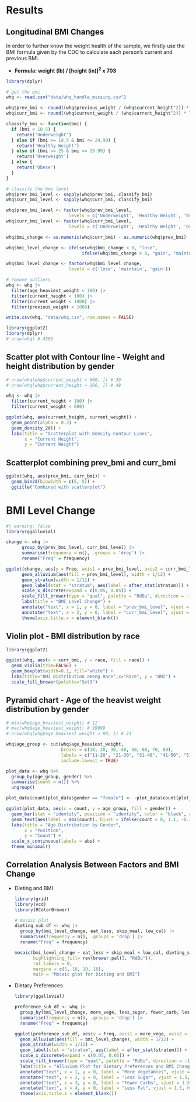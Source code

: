 # Results

## Longitudinal BMI Changes

In order to further know the weight health of the sample, we firstly use the BMI formula given by the CDC to calculate each person's current and previous BMI.

-   **Formula: weight (lb) / \[height (in)\]^2^ x 703**

```r
library(dplyr)

# get the bmi
whq <- read.csv("data/whq_handle_missing.csv")

whq$prev_bmi <- round((whq$previous_weight / (whq$current_height^2)) * 703, 2)
whq$curr_bmi <- round((whq$current_weight / (whq$current_height^2)) * 703, 2)

classify_bmi <- function(bmi) {
  if (bmi < 18.5) {
    return('Underweight')
  } else if (bmi >= 18.5 & bmi <= 24.99) {
    return('Healthy Weight')
  } else if (bmi >= 25 & bmi <= 29.99) {
    return('Overweight')
  } else {
    return('Obese')
  }
}

# classify the bmi level
whq$prev_bmi_level <- sapply(whq$prev_bmi, classify_bmi)
whq$curr_bmi_level <- sapply(whq$curr_bmi, classify_bmi)

whq$prev_bmi_level <- factor(whq$prev_bmi_level, 
                        levels = c('Underweight', 'Healthy Weight', 'Overweight', 'Obese'))
whq$curr_bmi_level <- factor(whq$curr_bmi_level, 
                        levels = c('Underweight', 'Healthy Weight', 'Overweight', 'Obese'))

whq$bmi_change <- as.numeric(whq$curr_bmi) - as.numeric(whq$prev_bmi)

whq$bmi_level_change <- ifelse(whq$bmi_change < 0, "lose",
                             ifelse(whq$bmi_change > 0, "gain", "maintain"))

whq$bmi_level_change <- factor(whq$bmi_level_change, 
                        levels = c('lose', 'maintain', 'gain'))

# remove outliers
whq <- whq |>
  filter(age_heaviest_weight < 100) |>
  filter(current_height < 100) |>
  filter(current_weight < 1000) |>
  filter(previous_weight < 1000)

write.csv(whq, "data/whq.csv", row.names = FALSE)
```

```r
library(ggplot2)
library(dplyr)
# nrow(whq) # 4503

```

## Scatter plot with Contour line - Weight and height distribution by gender

```r
# nrow(whq[whq$current_weight > 600, ]) # 39
# nrow(whq[whq$current_height > 100, ]) # 48

whq <- whq |>
  filter(current_height < 100) |>
  filter(current_weight < 600)

ggplot(whq, aes(current_height, current_weight)) +
  geom_point(alpha = 0.3) +
  geom_density_2d() +
  labs(title = "Scatterplot with Density Contour Lines",
       x = "Current Height",
       y = "Current Weight")
```

## Scatterplot combining prev_bmi and curr_bmi

```r
ggplot(whq, aes(prev_bmi, curr_bmi)) +
  geom_bin2d(binwidth = c(5, 5)) + 
  ggtitle("Combined with scatterplot")
```

# BMI Level Change

```r
#| warning: false
library(ggalluvial)

change <- whq |>
      group_by(prev_bmi_level, curr_bmi_level) |>
      summarise(frequency = n(), .groups = 'drop') |>
      rename("Freq" = frequency)

ggplot(change, aes(y = Freq, axis1 = prev_bmi_level, axis2 = curr_bmi_level)) +
      geom_alluvium(aes(fill = prev_bmi_level), width = 1/12) +
      geom_stratum(width = 1/12) +
      geom_label(stat = "stratum", aes(label = after_stat(stratum))) +
      scale_x_discrete(expand = c(0.05, 0.05)) +
      scale_fill_brewer(type = "qual", palette = "RdBu", direction = -1) +
      labs(title = "BMI Level Change") +
      annotate("text", x = 1, y = 0, label = "prev_bmi_level", vjust = 1.5, hjust = 0.5) +
      annotate("text", x = 2, y = 0, label = "curr_bmi_level", vjust = 1.5, hjust = 0.5) +
      theme(axis.title.x = element_blank()) 
```


## Violin plot - BMI distribution by race

```r
library(ggplot2)

ggplot(whq, aes(x = curr_bmi, y = race, fill = race)) + 
  geom_violin(trim=FALSE) +
  geom_boxplot(width=0.1, fill="white") +
  labs(title="BMI Distribution among Race",x="Race", y = "BMI") +
  scale_fill_brewer(palette="Set3")
```

## Pyramid chart - Age of the heavist weight distribution by gender

```r
# min(whq$age_heaviest_weight) # 12
# max(whq$age_heaviest_weight) # 99999
# nrow(whq[whq$age_heaviest_weight > 80, ]) # 21  

whq$age_group <- cut(whq$age_heaviest_weight,
                     breaks = c(10, 20, 30, 40, 50, 60, 70, 80),
                     labels = c("11-20", "21-30", "31-40", "41-50", "51-60", "61-70", "71-80"),
                     include.lowest = TRUE)

plot_data <- whq %>%
  group_by(age_group, gender) %>%
  summarise(count = n()) %>%
  ungroup()

plot_data$count[plot_data$gender == "female"] <- -plot_data$count[plot_data$gender == "female"]

ggplot(plot_data, aes(x = count, y = age_group, fill = gender)) +
  geom_bar(stat = "identity", position = "identity", color = "black", alpha = 0.7) +
  geom_text(aes(label = abs(count), hjust = ifelse(count < 0, 1.1, -0.1)), color = "black", size = 3) +
  labs(title = "Age Distribution by Gender",
       x = "Position",
       y = "Count") +
  scale_x_continuous(labels = abs) + 
  theme_minimal()
```


## Correlation Analysis Between Factors and BMI Change

-   Dieting and BMI

    ```r
    library(grid)
    library(vcd)
    library(RColorBrewer)

    # mosaic plot
    dieting_sub_df <- whq |>
      group_by(bmi_level_change, eat_less, skip_meal, low_cal) |>
      summarise(frequency = n(), .groups = 'drop') |>
      rename("Freq" = frequency)

    mosaic(bmi_level_change ~ eat_less + skip_meal + low_cal, dieting_sub_df , direction = c("v", "v", "h", "h"),
           highlighting_fill= rev(brewer.pal(3, "RdBu")),
           rot_labels = 0,
           margins = c(5, 10, 10, 10),
           main = "Mosaic plot for Dieting and BMI")

    ```

-   Dietary Preferences

    ```r
    library(ggalluvial)

    preference_sub_df <- whq |>
      group_by(bmi_level_change, more_vege, less_sugar, fewer_carb, less_fat) |>
      summarise(frequency = n(), .groups = 'drop') |>
      rename("Freq" = frequency)

    ggplot(preference_sub_df, aes(y = Freq, axis1 = more_vege, axis2 = less_sugar, axis3 = fewer_carb, axis4 = less_fat)) +
      geom_alluvium(aes(fill = bmi_level_change), width = 1/12) +
      geom_stratum(width = 1/12) +
      geom_label(stat = "stratum", aes(label = after_stat(stratum))) +
      scale_x_discrete(expand = c(0.05, 0.05)) +
      scale_fill_brewer(type = "qual", palette = "RdBu", direction = -1) +
      labs(title = "Alluvium Plot for Dietary Preferences and BMI Change") +
      annotate("text", x = 1, y = 0, label = "More Vegetables", vjust = 1.5, hjust = 0.5) +
      annotate("text", x = 2, y = 0, label = "Less Sugar", vjust = 1.5, hjust = 0.5) +
      annotate("text", x = 3, y = 0, label = "Fewer Carbs", vjust = 1.5, hjust = 0.5) +
      annotate("text", x = 4, y = 0, label = "Less Fat", vjust = 1.5, hjust = 0.5) +
      theme(axis.title.x = element_blank()) 
    ```
